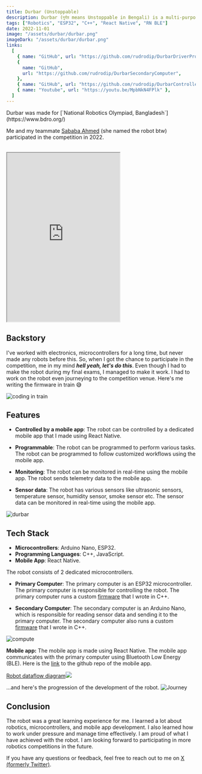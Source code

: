 ```yaml
---
title: Durbar (Unstoppable)
description: Durbar (দুর্বার means Unstoppable in Bengali) is a multi-purpose robot that is controlled by a dedicated mobile app and can be programmed to perform various tasks.
tags: ["Robotics", "ESP32", "C++", "React Native", "RN BLE"]
date: 2022-11-01
image: "/assets/durbar/durbar.png"
imageDark: "/assets/durbar/durbar.png"
links:
  [
    { name: "GitHub", url: "https://github.com/rudrodip/DurbarDriverProgram" },
    {
      name: "GitHub",
      url: "https://github.com/rudrodip/DurbarSecondaryComputer",
    },
    { name: "GitHub", url: "https://github.com/rudrodip/DurbarController" },
    { name: "Youtube", url: "https://youtu.be/MpbNkN4FPlk" },
  ]
---
```


<Callout>
  Durbar was made for [`National Robotics Olympiad, Bangladesh`](https://www.bdro.org/)
  
  Me and my teammate [Sababa Ahmed](https://www.linkedin.com/in/sababa-ahmed-2675a3206) (she named the robot btw) participated in the competition in 2022.
</Callout>

<br />
<iframe
  className="w-full"
  height="450"
  src="https://www.youtube.com/embed/MpbNkN4FPlk?mute=1&autoplay=1&loop=1&playlist=MpbNkN4FPlk"
  title="🙂"
  allow="accelerometer; autoplay; clipboard-write; encrypted-media; gyroscope; picture-in-picture; web-share"
  referrerPolicy="strict-origin-when-cross-origin"
></iframe>

## Backstory

I've worked with electronics, microcontrollers for a long time, but never made any robots before this. So, when I got the chance to participate in the competition, me in my mind ***hell yeah, let's do this***. Even though I had to make the robot during my final exams, I managed to make it work. I had to work on the robot even journeying to the competition venue. Here's me writing the firmware in train 😅

![coding in train](/assets/durbar/coding.png)

## Features

- **Controlled by a mobile app**: The robot can be controlled by a dedicated mobile app that I made using React Native.

- **Programmable**: The robot can be programmed to perform various tasks. The robot can be programmed to follow customized workflows using the mobile app.

- **Monitoring**: The robot can be monitored in real-time using the mobile app. The robot sends telemetry data to the mobile app.

- **Sensor data**: The robot has various sensors like ultrasonic sensors, temperature sensor, humidity sensor, smoke sensor etc. The sensor data can be monitored in real-time using the mobile app.

![durbar](/assets/durbar/robot.png)

## Tech Stack

- **Microcontrollers**: Arduino Nano, ESP32.
- **Programming Languages**: C++, JavaScript.
- **Mobile App**: React Native.

The robot consists of 2 dedicated microcontrollers.

- **Primary Computer**: The primary computer is an ESP32 microcontroller. The primary computer is responsible for controlling the robot. The primary computer runs a custom [firmware](https://github.com/rudrodip/DurbarDriverProgram) that I wrote in C++.

- **Secondary Computer**: The secondary computer is an Arduino Nano, which is responsible for reading sensor data and sending it to the primary computer. The secondary computer also runs a custom [firmware](https://github.com/rudrodip/DurbarSecondaryComputer) that I wrote in C++.

![compute](/assets/durbar/compute.png)

**Mobile app:** The mobile app is made using React Native. The mobile app communicates with the primary computer using Bluetooth Low Energy (BLE). Here is the [link](https://github.com/rudrodip/DurbarController) to the github repo of the mobile app.

[Robot dataflow diagram![](https://app.eraser.io/workspace/mqJ6NZ2ijWhToYhJRTGg/preview?elements=u7TBq_GLRcQcNkHoiRmgwg&type=embed)](https://app.eraser.io/workspace/mqJ6NZ2ijWhToYhJRTGg?elements=u7TBq_GLRcQcNkHoiRmgwg)


...and here's the progression of the development of the robot.
![Journey](/assets/durbar/durbar.png)

## Conclusion

The robot was a great learning experience for me. I learned a lot about robotics, microcontrollers, and mobile app development. I also learned how to work under pressure and manage time effectively. I am proud of what I have achieved with the robot. I am looking forward to participating in more robotics competitions in the future.

If you have any questions or feedback, feel free to reach out to me on [X (formerly Twitter)](https://x.com/rds_agi).